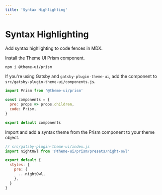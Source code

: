 ```yaml
---
title: 'Syntax Highlighting'
---
```


# Syntax Highlighting

Add syntax highlighting to code fences in MDX.

Install the Theme UI Prism component.

```sh
npm i @theme-ui/prism
```

If you're using Gatsby and `gatsby-plugin-theme-ui`,
add the component to `src/gatsby-plugin-theme-ui/components.js`.

```jsx
import Prism from '@theme-ui/prism'

const components = {
  pre: props => props.children,
  code: Prism,
}

export default components
```

Import and add a syntax theme from the Prism component to your theme object.

```js
// src/gatsby-plugin-theme-ui/index.js
import nightOwl from '@theme-ui/prism/presets/night-owl'

export default {
  styles: {
    pre: {
      ...nightOwl,
    },
  }
}
```
